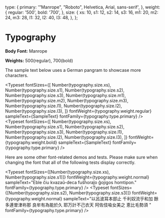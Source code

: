 
<Meta title="Tokens/Typography" />

  type: {
    primary: '"Manrope", "Roboto", Helvetica, Arial, sans-serif',
  },
  weight: {
    regular: '500',
    bold: '700',
  },
  size: {
    xs: 10,
    s1: 12,
    s2: 14,
    s3: 16,
    m1: 20,
    m2: 24,
    m3: 28,
    l1: 32,
    l2: 40,
    l3: 48,
  },
};


# Typography

**Body Font:** Manrope

**Weights:** 500(regular), 700(bold)

The sample text below uses a German pangram to showcase more characters.

<Typeset
  fontSizes={[
    Number(typography.size.xs),
    Number(typography.size.s1),
    Number(typography.size.s2),
    Number(typography.size.s3),
    Number(typography.size.m1),
    Number(typography.size.m2),
    Number(typography.size.m3),
    Number(typography.size.l1),
    Number(typography.size.l2),
    Number(typography.size.l3),
  ]}
  fontWeight={typography.weight.regular}
  sampleText={SampleText}
  fontFamily={typography.type.primary}
/>
<Typeset
  fontSizes={[
    Number(typography.size.xs),
    Number(typography.size.s1),
    Number(typography.size.s2),
    Number(typography.size.s3),
    Number(typography.size.l1),
    Number(typography.size.l2),
    Number(typography.size.l3),
  ]}
  fontWeight={typography.weight.bold}
  sampleText={SampleText}
  fontFamily={typography.type.primary}
/>

Here are some other font-related demos and tests. Please make sure when changing the font that all of the following tests display correctly.

<Typeset
  fontSizes={[Number(typography.size.xs), Number(typography.size.s1)]}
  fontWeight={typography.weight.normal}
  sampleText="Eble ĉiu kvazaŭ-deca fuŝĥoraĵo ĝojigos homtipon."
  fontFamily={typography.type.primary}
/>
<Typeset
  fontSizes={[Number(typography.size.s2), Number(typography.size.s3)]}
  fontWeight={typography.weight.normal}
  sampleText="以呂波耳本部止
  千利奴流乎和加
  餘多連曽津祢那
  良牟有為能於久
  耶万計不己衣天
  阿佐伎喩女美之
  恵比毛勢須 "
  fontFamily={typography.type.primary}
/>

<Canvas>
  <Story id="components-button--primary" />
</Canvas>
